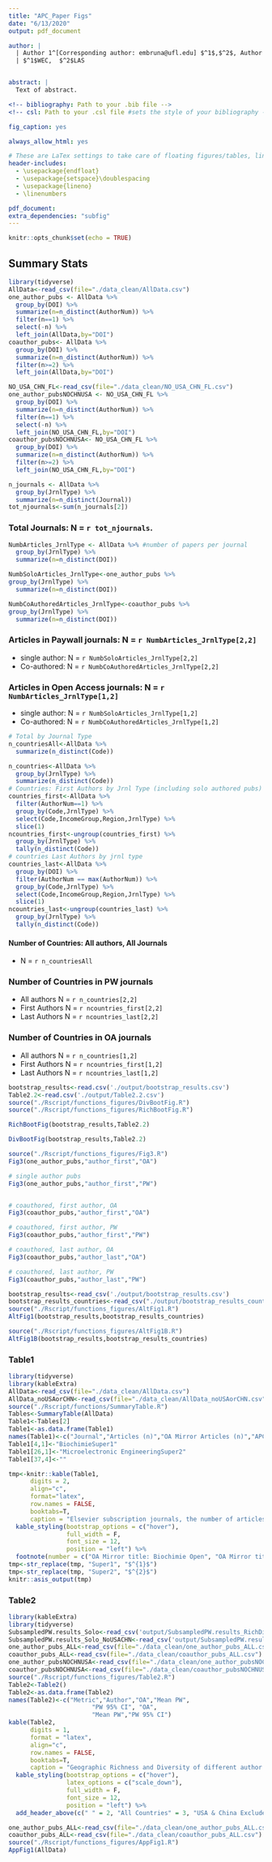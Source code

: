 ```yaml
---
title: "APC_Paper Figs"
date: "6/13/2020"
output: pdf_document

author: |
  | Author 1^[Corresponding author: embruna@ufl.edu] $^1$,$^2$, Author 2 $^1$, Author 3 $^2$
  | $^1$WEC,  $^2$LAS


abstract: |
  Text of abstract.

<!-- bibliography: Path to your .bib file -->
<!-- csl: Path to your .csl file #sets the style of your bibliography -->

fig_caption: yes

always_allow_html: yes

# These are LaTex settings to take care of floating figures/tables, line spacing, etc
header-includes:
  - \usepackage{endfloat}   
  - \usepackage{setspace}\doublespacing
  - \usepackage{lineno}
  - \linenumbers

pdf_document:
extra_dependencies: "subfig"
---
```




```r
knitr::opts_chunk$set(echo = TRUE)
```

## Summary Stats

```r
library(tidyverse)
AllData<-read_csv(file="./data_clean/AllData.csv")
one_author_pubs <- AllData %>%
  group_by(DOI) %>% 
  summarize(n=n_distinct(AuthorNum)) %>% 
  filter(n==1) %>% 
  select(-n) %>% 
  left_join(AllData,by="DOI")
coauthor_pubs<- AllData %>%
  group_by(DOI) %>% 
  summarize(n=n_distinct(AuthorNum)) %>% 
  filter(n>=2) %>% 
  left_join(AllData,by="DOI")

NO_USA_CHN_FL<-read_csv(file="./data_clean/NO_USA_CHN_FL.csv")
one_author_pubsNOCHNUSA <- NO_USA_CHN_FL %>%
  group_by(DOI) %>% 
  summarize(n=n_distinct(AuthorNum)) %>% 
  filter(n==1) %>% 
  select(-n) %>% 
  left_join(NO_USA_CHN_FL,by="DOI")
coauthor_pubsNOCHNUSA<- NO_USA_CHN_FL %>%
  group_by(DOI) %>% 
  summarize(n=n_distinct(AuthorNum)) %>% 
  filter(n>=2) %>% 
  left_join(NO_USA_CHN_FL,by="DOI") 
```

```r
n_journals <- AllData %>% 
  group_by(JrnlType) %>% 
  summarize(n=n_distinct(Journal))
tot_njournals<-sum(n_journals[2])
```
### Total Journals: N = `r tot_njournals`.

```r
NumbArticles_JrnlType <- AllData %>% #number of papers per journal
  group_by(JrnlType) %>% 
  summarize(n=n_distinct(DOI))

NumbSoloArticles_JrnlType<-one_author_pubs %>% 
group_by(JrnlType) %>% 
  summarize(n=n_distinct(DOI))

NumbCoAuthoredArticles_JrnlType<-coauthor_pubs %>% 
group_by(JrnlType) %>% 
  summarize(n=n_distinct(DOI))
```
### Articles in Paywall journals: N = `r NumbArticles_JrnlType[2,2]`
* single author: N = `r NumbSoloArticles_JrnlType[2,2]`
* Co-authored: N = `r NumbCoAuthoredArticles_JrnlType[2,2]`

### Articles in Open Access journals: N = `r NumbArticles_JrnlType[1,2]` 
* single author: N = `r NumbSoloArticles_JrnlType[1,2]`
* Co-authored: N = `r NumbCoAuthoredArticles_JrnlType[1,2]`

```r
# Total by Journal Type
n_countriesAll<-AllData %>% 
  summarize(n_distinct(Code))

n_countries<-AllData %>% 
  group_by(JrnlType) %>% 
  summarize(n_distinct(Code))
# Countries: First Authors by Jrnl Type (including solo authored pubs)
countries_first<-AllData %>% 
  filter(AuthorNum==1) %>% 
  group_by(Code,JrnlType) %>% 
  select(Code,IncomeGroup,Region,JrnlType) %>% 
  slice(1)
ncountries_first<-ungroup(countries_first) %>% 
  group_by(JrnlType) %>% 
  tally(n_distinct(Code))
# countries Last Authors by jrnl type
countries_last<-AllData %>% 
  group_by(DOI) %>% 
  filter(AuthorNum == max(AuthorNum)) %>%
  group_by(Code,JrnlType) %>% 
  select(Code,IncomeGroup,Region,JrnlType) %>% 
  slice(1)
ncountries_last<-ungroup(countries_last) %>% 
  group_by(JrnlType) %>% 
  tally(n_distinct(Code))
```
#### Number of Countries: All authors, All Journals
* N = `r n_countriesAll`


### Number of Countries in PW journals
* All authors N = `r n_countries[2,2]` 
* First Authors N = `r ncountries_first[2,2]`
* Last Authors N = `r ncountries_last[2,2]`

### Number of Countries in OA journals
* All authors N = `r n_countries[1,2]` 
* First Authors N = `r ncountries_first[1,2]`
* Last Authors N = `r ncountries_last[1,2]`



```r
bootstrap_results<-read.csv('./output/bootstrap_results.csv')
Table2.2<-read.csv('./output/Table2.2.csv')
source("./Rscript/functions_figures/DivBootFig.R")
source("./Rscript/functions_figures/RichBootFig.R")
```

```r
RichBootFig(bootstrap_results,Table2.2)
```

```r
DivBootFig(bootstrap_results,Table2.2)
```


```r
source("./Rscript/functions_figures/Fig3.R") 
Fig3(one_author_pubs,"author_first","OA")
```

```r
# single author pubs
Fig3(one_author_pubs,"author_first","PW")
```

```r
```

```r
# coauthored, first author, OA
Fig3(coauthor_pubs,"author_first","OA")
```


```r
# coauthored, first author, PW
Fig3(coauthor_pubs,"author_first","PW")
```



```r
# coauthored, last author, OA
Fig3(coauthor_pubs,"author_last","OA")
```

```r
# coauthored, last author, PW
Fig3(coauthor_pubs,"author_last","PW")
```

```r
bootstrap_results<-read_csv('./output/bootstrap_results.csv')
bootstrap_results_countries<-read_csv("./output/bootstrap_results_countries.csv")
source("./Rscript/functions_figures/AltFig1.R") 
AltFig1(bootstrap_results,bootstrap_results_countries)
```

```r
source("./Rscript/functions_figures/AltFig1B.R") 
AltFig1B(bootstrap_results,bootstrap_results_countries)
```




### Table1
```r
library(tidyverse)
library(kableExtra)
AllData<-read_csv(file="./data_clean/AllData.csv")
AllData_noUSAorCHN<-read_csv(file="./data_clean/AllData_noUSAorCHN.csv")
source("./Rscript/functions/SummaryTable.R") 
Tables<-SummaryTable(AllData)
Table1<-Tables[2]
Table1<-as.data.frame(Table1)
names(Table1)<-c("Journal","Articles (n)","OA Mirror Articles (n)","APC ($)")
Table1[4,1]<-"BiochimieSuper1"
Table1[26,1]<-"Microelectronic EngineeringSuper2"
Table1[37,4]<-""

tmp<-knitr::kable(Table1, 
      digits = 2,
      align="c",
      format="latex",
      row.names = FALSE,
      booktabs=T,
      caption = "Elsevier subscription journals, the number of articles published in the subscription  journals and their open access mirrors, and the article processing charge (APC) for each open access journal.") %>%
  kable_styling(bootstrap_options = c("hover"),
                full_width = F,
                font_size = 12,
                position = "left") %>%
  footnote(number = c("OA Mirror title: Biochimie Open", "OA Mirror title: Micro and Nano Engineering"))
tmp<-str_replace(tmp, "Super1", "$^{1}$")
tmp<-str_replace(tmp, "Super2", "$^{2}$")
knitr::asis_output(tmp)
```


### Table2
```r
library(kableExtra)
library(tidyverse)
SubsampledPW.results_Solo<-read_csv('output/SubsampledPW.results_RichDiv_SOLO_ALL.csv')
SubsampledPW.results_Solo_NoUSACHN<-read_csv('output/SubsampledPW.results_RichDiv_SOLO_ALL.csv')
one_author_pubs_ALL<-read_csv(file="./data_clean/one_author_pubs_ALL.csv")
coauthor_pubs_ALL<-read_csv(file="./data_clean/coauthor_pubs_ALL.csv")
one_author_pubsNOCHNUSA<-read_csv(file="./data_clean/one_author_pubsNOCHNUSA.csv")
coauthor_pubsNOCHNUSA<-read_csv(file="./data_clean/coauthor_pubsNOCHNUSA.csv")
source("./Rscript/functions_figures/Table2.R")
Table2<-Table2()
Table2<-as.data.frame(Table2)
names(Table2)<-c("Metric","Author","OA","Mean PW",
                       "PW 95% CI", "OA",
                       "Mean PW","PW 95% CI")
kable(Table2, 
      digits = 1, 
      format = "latex", 
      align="c",
      row.names = FALSE, 
      booktabs=T,
      caption = "Geographic Richness and Diversity of different author types (Single, First, Last) for papers published in Open Access (OA) and Paywalled (PW) journals.") %>% 
  kable_styling(bootstrap_options = c("hover"),
                latex_options = c("scale_down"),
                full_width = F,
                font_size = 12,
                position = "left") %>% 
  add_header_above(c(" " = 2, "All Countries" = 3, "USA & China Excluded" = 3))
```

```r
one_author_pubs_ALL<-read_csv(file="./data_clean/one_author_pubs_ALL.csv")
coauthor_pubs_ALL<-read_csv(file="./data_clean/coauthor_pubs_ALL.csv")
source("./Rscript/functions_figures/AppFig1.R") 
AppFig1(AllData)
```

